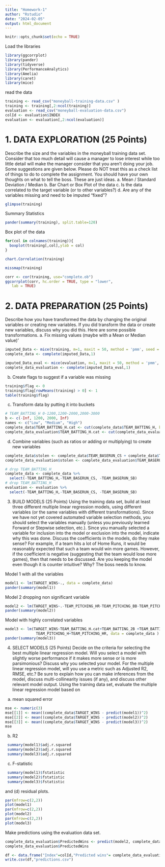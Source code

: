 ```yaml
---
title: "Homework-1"
author: "Rstudio"
date: "2024-02-05"
output: html_document
---
```


```r
knitr::opts_chunk$set(echo = TRUE)
```



Load the libraries

```r
library(ggcorrplot)
library(pander)
library(tidyverse)
library(PerformanceAnalytics)
library(Amelia)
library(caret)
library(mice)
```

read the data
```r
training <- read_csv("moneyball-training-data.csv" )
training <- training[,2:ncol(training)]
evaluation <- read_csv("moneyball-evaluation-data.csv")
colId <- evaluation$INDEX
evaluation <- evaluation[,2:ncol(evaluation)]
```

# 1. DATA EXPLORATION (25 Points)

Describe the size and the variables in the moneyball training data set. Consider that too much detail will cause a manager to lose interest while too little detail will make the manager consider that you aren’t doing your job. Some suggestions are given below. Please do NOT treat this as a check list of things to do to complete the assignment. You should have your own thoughts on what to tell the boss. These are just ideas.
a. Mean / Standard Deviation / Median
b. Bar Chart or Box Plot of the data
c. Is the data correlated to the target variable (or to other variables?)
d. Are any of the variables missing and need to be imputed “fixed”?

```r
glimpse(training)
```

Summary Statistics
```r
pander(summary(training), split.table=120)
```
Box plot of the data

```r
for(col in colnames(training)){
  boxplot(training[,col],ylab = col)
}

```

```r
chart.Correlation(training)
```

```r
missmap(training)
```
```r
corr <- cor(training, use="complete.ob")
ggcorrplot(corr, hc.order = TRUE, type = "lower",
   lab = TRUE)
```

# 2. DATA PREPARATION (25 Points)
Describe how you have transformed the data by changing the original variables or creating new variables. If you did transform the data or create new variables, discuss why you did this. Here are some possible transformations.
a. Fix missing values (maybe with a Mean or Median value)'
```r
imputed_Data <- mice(training, m=1, maxit = 50, method = 'pmm', seed = 500)
complete_data <- complete(imputed_Data,1)

imputed_Data_eval <- mice(evaluation, m=1, maxit = 50, method = 'pmm', seed = 500)
complete_data_evaluation <- complete(imputed_Data_eval,1)
```


b. Create flags to suggest if a variable was missing
```r
training$flag <- 0
training$flag[rowMeans(training) > 0] <- 1
table(training$flag)
```

c. Transform data by putting it into buckets
```r
# TEAM_BATTING_H 0-1200,1200-2000,2000-3000
b <- c(-Inf, 1200, 2000, Inf)
names <- c("Low", "Medium", "High")
complete_data$TEAM_BATTING_H.cat <- cut(complete_data$TEAM_BATTING_H, breaks = b, labels = names)
complete_data_evaluation$TEAM_BATTING_H.cat <- cut(complete_data_evaluation$TEAM_BATTING_H, breaks = b, labels = names)


```



d. Combine variables (such as ratios or adding or multiplying) to create new variables
```r
complete_data$stolen <- complete_data$TEAM_BASERUN_CS + complete_data$TEAM_BASERUN_SB
complete_data_evaluation$stolen <- complete_data_evaluation$TEAM_BASERUN_CS + complete_data_evaluation$TEAM_BASERUN_SB
```
```r
# drop TEAM_BATTING_H
complete_data <- complete_data %>% 
  select(-TEAM_BATTING_H,-TEAM_BASERUN_CS, -TEAM_BASERUN_SB)
# drop TEAM_BATTING_H
evaluation <- evaluation %>% 
  select(-TEAM_BATTING_H,-TEAM_BASERUN_CS, -TEAM_BASERUN_SB)
```


3. BUILD MODELS (25 Points)
Using the training data set, build at least three different multiple linear regression models, using different variables (or the same variables with different transformations). Since we have not yet covered automated variable selection methods, you should select the variables manually (unless you previously learned Forward or Stepwise selection, etc.). Since you manually selected a variable for inclusion into the model or exclusion into the model, indicate why this was done.
Discuss the coefficients in the models, do they make sense? For example, if a team hits a lot of Home Runs, it would be reasonably expected that such a team would win more games. However, if the coefficient is negative (suggesting that the team would lose more games), then that needs to be discussed. Are you keeping the model even though it is counter intuitive? Why? The boss needs to know.

Model 1 with all the variables
```r
model1 <- lm(TARGET_WINS~., data = complete_data)
pander(summary(model1))
```

Model 2 dropping non significant variable
```r
model2 <- lm(TARGET_WINS~.-TEAM_PITCHING_HR-TEAM_PITCHING_BB-TEAM_PITCHING_SO, data = complete_data)
pander(summary(model2))
```

Model with highly correlated variables
```r
model3 <- lm(TARGET_WINS~TEAM_BATTING_H.cat+TEAM_BATTING_2B +TEAM_BATTING_HR + TEAM_BATTING_BB+
              TEAM_PITCHING_H+TEAM_PITCHING_HR, data = complete_data )
pander(summary(model3))
```

4. SELECT MODELS (25 Points)
Decide on the criteria for selecting the best multiple linear regression model. Will you select a model with slightly worse performance if it makes more sense or is more parsimonious? Discuss why you selected your model.
For the multiple linear regression model, will you use a metric such as Adjusted R2, RMSE, etc.? Be sure to explain how you can make inferences from the model, discuss multi-collinearity issues (if any), and discuss other relevant model output. Using the training data set, evaluate the multiple linear regression model based on 
(a) mean squared error
```r
mse <- numeric(3)
mse[[1]] <- mean((complete_data$TARGET_WINS - predict(model1))^2)
mse[[2]] <- mean((complete_data$TARGET_WINS - predict(model2))^2)
mse[[3]] <- mean((complete_data$TARGET_WINS - predict(model3))^2)
mse
```

(b) R2
```r
 summary(model1)$adj.r.squared
 summary(model2)$adj.r.squared
 summary(model3)$adj.r.squared
```

(c) F-statistic
```r
 summary(model1)$fstatistic
 summary(model2)$fstatistic
 summary(model3)$fstatistic
```

and (d) residual plots.

```r
par(mfrow=c(2,2))
plot(model1)
par(mfrow=c(2,2))
plot(model2)
par(mfrow=c(2,2))
plot(model3)
```

 Make predictions using the evaluation data set.
 
```r
complete_data_evaluation$PredictedWins <- predict(model2, complete_data_evaluation)
complete_data_evaluation$PredictedWins
```
```r
df <- data.frame("Index"=colId,"Predicted wins"= complete_data_evaluation$PredictedWins)
write.csv(df,"predictions.csv")
```